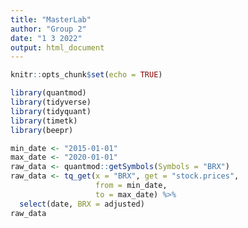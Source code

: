 ```yaml
---
title: "MasterLab"
author: "Group 2"
date: "1 3 2022"
output: html_document
---
```


```r
knitr::opts_chunk$set(echo = TRUE)
```

```r
library(quantmod)
library(tidyverse)
library(tidyquant)
library(timetk)
library(beepr)
```


```r
min_date <- "2015-01-01"
max_date <- "2020-01-01"
raw_data <- quantmod::getSymbols(Symbols = "BRX")
raw_data <- tq_get(x = "BRX", get = "stock.prices",
                   from = min_date,
                   to = max_date) %>%
  select(date, BRX = adjusted)
raw_data

```






